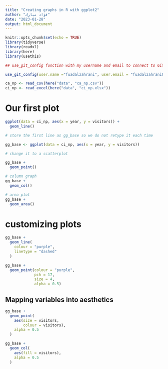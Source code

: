 ```yaml
---
title: "Creating graphs in R with ggplot2"
author: "فؤاد مبارك"
date: "2023-01-28"
output: html_document
---
```


```r
knitr::opts_chunk$set(echo = TRUE)
library(tidyverse)
library(readxl)
library(here)
library(usethis)

## use_git_config function with my username and email to connect to GitHub 

use_git_config(user.name ="fuadalzahrani", user.email = "fuadalzahrani87@gmail.com")
```


```r
ca_np <- read_csv(here("data", "ca_np.csv"))
ci_np <- read_excel(here("data", "ci_np.xlsx"))
```

# Our first plot
```r
ggplot(data = ci_np, aes(x = year, y = visitors)) +
  geom_line() 

# store the first line as gg_base so we do not retype it each time

gg_base <- ggplot(data = ci_np, aes(x = year, y = visitors))

# change it to a scatterplot

gg_base +
  geom_point()

# column graph
gg_base +
  geom_col()

# area plot
gg_base +
  geom_area()
```

# customizing plots

```r
gg_base +
  geom_line(
    colour = "purple",
    linetype = "dashed"
  ) 

gg_base +
  geom_point(colour = "purple",
             pch = 17,
             size = 4, 
             alpha = 0.5)
```
## Mapping variables into aesthetics

```r
gg_base +
  geom_point(
    aes(size = visitors,
        colour = visitors),
    alpha = 0.5
  )

gg_base +
  geom_col(
    aes(fill = visitors),
    alpha = 0.5
  )
```

